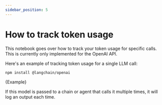```yaml
---
sidebar_position: 5
---
```


# How to track token usage

This notebook goes over how to track your token usage for specific calls. This is currently only implemented for the OpenAI API.

Here's an example of tracking token usage for a single LLM call:



<IntegrationInstallTooltip></IntegrationInstallTooltip>

```bash npm2yarn
npm install @langchain/openai
```

<CodeBlock language="typescript">{Example}</CodeBlock>

If this model is passed to a chain or agent that calls it multiple times, it will log an output each time.
